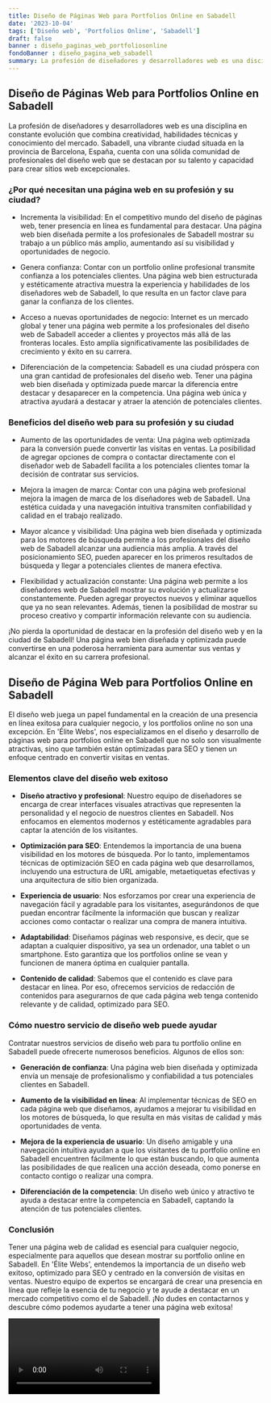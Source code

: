 ```yaml
---
title: Diseño de Páginas Web para Portfolios Online en Sabadell
date: '2023-10-04'
tags: ['Diseño web', 'Portfolios Online', 'Sabadell']
draft: false
banner : diseño_paginas_web_portfoliosonline
fondoBanner : diseño_pagina_web_sabadell
summary: La profesión de diseñadores y desarrolladores web es una disciplina en constante evolución que combina creatividad, habilidades técnicas y conocimiento del mercado. Sabadell, una vibrante ciudad situada en la provincia de Barcelona, España, cuenta con una sólida comunidad de profesionales del diseño web que se destacan por su talento y capacidad para crear sitios web excepcionales.
---
```


## Diseño de Páginas Web para Portfolios Online en Sabadell

La profesión de diseñadores y desarrolladores web es una disciplina en constante evolución que combina creatividad, habilidades técnicas y conocimiento del mercado. Sabadell, una vibrante ciudad situada en la provincia de Barcelona, España, cuenta con una sólida comunidad de profesionales del diseño web que se destacan por su talento y capacidad para crear sitios web excepcionales.

### ¿Por qué necesitan una página web en su profesión y su ciudad?

- Incrementa la visibilidad: En el competitivo mundo del diseño de páginas web, tener presencia en línea es fundamental para destacar. Una página web bien diseñada permite a los profesionales de Sabadell mostrar su trabajo a un público más amplio, aumentando así su visibilidad y oportunidades de negocio.

- Genera confianza: Contar con un portfolio online profesional transmite confianza a los potenciales clientes. Una página web bien estructurada y estéticamente atractiva muestra la experiencia y habilidades de los diseñadores web de Sabadell, lo que resulta en un factor clave para ganar la confianza de los clientes.

- Acceso a nuevas oportunidades de negocio: Internet es un mercado global y tener una página web permite a los profesionales del diseño web de Sabadell acceder a clientes y proyectos más allá de las fronteras locales. Esto amplía significativamente las posibilidades de crecimiento y éxito en su carrera.

- Diferenciación de la competencia: Sabadell es una ciudad próspera con una gran cantidad de profesionales del diseño web. Tener una página web bien diseñada y optimizada puede marcar la diferencia entre destacar y desaparecer en la competencia. Una página web única y atractiva ayudará a destacar y atraer la atención de potenciales clientes.

### Beneficios del diseño web para su profesión y su ciudad

- Aumento de las oportunidades de venta: Una página web optimizada para la conversión puede convertir las visitas en ventas. La posibilidad de agregar opciones de compra o contactar directamente con el diseñador web de Sabadell facilita a los potenciales clientes tomar la decisión de contratar sus servicios.

- Mejora la imagen de marca: Contar con una página web profesional mejora la imagen de marca de los diseñadores web de Sabadell. Una estética cuidada y una navegación intuitiva transmiten confiabilidad y calidad en el trabajo realizado.

- Mayor alcance y visibilidad: Una página web bien diseñada y optimizada para los motores de búsqueda permite a los profesionales del diseño web de Sabadell alcanzar una audiencia más amplia. A través del posicionamiento SEO, pueden aparecer en los primeros resultados de búsqueda y llegar a potenciales clientes de manera efectiva.

- Flexibilidad y actualización constante: Una página web permite a los diseñadores web de Sabadell mostrar su evolución y actualizarse constantemente. Pueden agregar proyectos nuevos y eliminar aquellos que ya no sean relevantes. Además, tienen la posibilidad de mostrar su proceso creativo y compartir información relevante con su audiencia.

¡No pierda la oportunidad de destacar en la profesión del diseño web y en la ciudad de Sabadell! Una página web bien diseñada y optimizada puede convertirse en una poderosa herramienta para aumentar sus ventas y alcanzar el éxito en su carrera profesional.

<GifSeo />

<Cta />

## Diseño de Página Web para Portfolios Online en Sabadell

El diseño web juega un papel fundamental en la creación de una presencia en línea exitosa para cualquier negocio, y los portfolios online no son una excepción. En 'Élite Webs', nos especializamos en el diseño y desarrollo de páginas web para portfolios online en Sabadell que no solo son visualmente atractivas, sino que también están optimizadas para SEO y tienen un enfoque centrado en convertir visitas en ventas.

### Elementos clave del diseño web exitoso

- **Diseño atractivo y profesional**: Nuestro equipo de diseñadores se encarga de crear interfaces visuales atractivas que representen la personalidad y el negocio de nuestros clientes en Sabadell. Nos enfocamos en elementos modernos y estéticamente agradables para captar la atención de los visitantes.

- **Optimización para SEO**: Entendemos la importancia de una buena visibilidad en los motores de búsqueda. Por lo tanto, implementamos técnicas de optimización SEO en cada página web que desarrollamos, incluyendo una estructura de URL amigable, metaetiquetas efectivas y una arquitectura de sitio bien organizada.

- **Experiencia de usuario**: Nos esforzamos por crear una experiencia de navegación fácil y agradable para los visitantes, asegurándonos de que puedan encontrar fácilmente la información que buscan y realizar acciones como contactar o realizar una compra de manera intuitiva.

- **Adaptabilidad**: Diseñamos páginas web responsive, es decir, que se adaptan a cualquier dispositivo, ya sea un ordenador, una tablet o un smartphone. Esto garantiza que los portfolios online se vean y funcionen de manera óptima en cualquier pantalla.

- **Contenido de calidad**: Sabemos que el contenido es clave para destacar en línea. Por eso, ofrecemos servicios de redacción de contenidos para asegurarnos de que cada página web tenga contenido relevante y de calidad, optimizado para SEO.

### Cómo nuestro servicio de diseño web puede ayudar

Contratar nuestros servicios de diseño web para tu portfolio online en Sabadell puede ofrecerte numerosos beneficios. Algunos de ellos son:

- **Generación de confianza**: Una página web bien diseñada y optimizada envía un mensaje de profesionalismo y confiabilidad a tus potenciales clientes en Sabadell.

- **Aumento de la visibilidad en línea**: Al implementar técnicas de SEO en cada página web que diseñamos, ayudamos a mejorar tu visibilidad en los motores de búsqueda, lo que resulta en más visitas de calidad y más oportunidades de venta.

- **Mejora de la experiencia de usuario**: Un diseño amigable y una navegación intuitiva ayudan a que los visitantes de tu portfolio online en Sabadell encuentren fácilmente lo que están buscando, lo que aumenta las posibilidades de que realicen una acción deseada, como ponerse en contacto contigo o realizar una compra.

- **Diferenciación de la competencia**: Un diseño web único y atractivo te ayuda a destacar entre la competencia en Sabadell, captando la atención de tus potenciales clientes.

### Conclusión

Tener una página web de calidad es esencial para cualquier negocio, especialmente para aquellos que desean mostrar su portfolio online en Sabadell. En 'Élite Webs', entendemos la importancia de un diseño web exitoso, optimizado para SEO y centrado en la conversión de visitas en ventas. Nuestro equipo de expertos se encargará de crear una presencia en línea que refleje la esencia de tu negocio y te ayude a destacar en un mercado competitivo como el de Sabadell. ¡No dudes en contactarnos y descubre cómo podemos ayudarte a tener una página web exitosa!

<Video />

<CtaBot job='Portfolios Online' city='Sabadell'/>

<Gmaps query='Sabadell+españa+maps' />